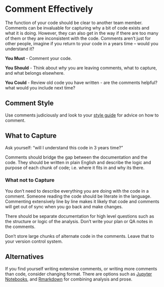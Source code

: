 # Comment Effectively {#comments}
The function of your code should be clear to another team member.
Comments can be invaluable for capturing why a bit of code exists and what it is doing.
However, they can also get in the way if there are too many of them or they are inconsistent with the code.
Comments aren't just for other people, imagine if you return to your code in a years time – would you understand it?

**You Must** - Comment your code.

**You Should** - Think about _why_ you are leaving comments, what to capture, and what belongs elsewhere.

**You Could** - Review old code you have written - are the comments helpful? what would you include next time?

## Comment Style
Use comments judiciously and look to your [style guide](note_style_guides.md) for advice on how to comment.

## What to Capture
Ask yourself: “will I understand this code in 3 years time?”

Comments should bridge the gap between the documentation and the code. They should   be written in plain English and describe the logic and purpose of each chunk of code; i.e. where it fits in and why its there.

### What not to Capture
You don't need to describe everything you are doing with the code in a comment. Someone reading the code should be literate in the language. Commenting extensively line by line makes it likely that code and comments will get out of sync when you go back and make changes.

There should be separate documentation for high level questions such as the structure or logic of the analysis. Don't write your plan or QA notes in the comments.

Don't store large chunks of alternate code in the comments. Leave that to your version control system.

## Alternatives
If you find yourself writing extensive comments, or writing more comments than code, consider changing format. There are options such as [Jupyter Notebooks](https://jupyter.org/), and [Rmarkdown](https://rmarkdown.rstudio.com/) for combining analysis and prose.
